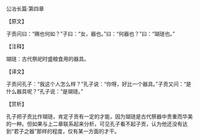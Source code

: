 

公冶长篇·第四章

【原文】

子贡问曰：“赐也何如？”子曰：“女，器也。”曰：“何器也？”曰：“瑚琏也。”

【注释】

瑚琏：古代祭祀时盛粮食用的器具。

【译文】

子贡问孔子：“我这个人怎么样？”孔子说：“你呀，好比一个器具。”子贡又问：“是什么器具呢？”孔子说：“是瑚琏。”

【赏析】

孔子把子贡比作瑚琏，肯定子贡有一定的才能，因为瑚琏是古代祭器中贵重而华美的一种。但如果与上二章联系起来分析，可见孔子看不起子贡，认为他还没有达到“君子之器”那样的程度，仅有某一方面的才干。

